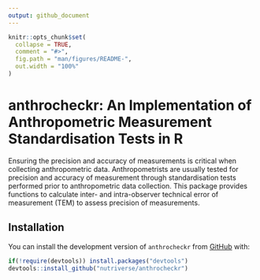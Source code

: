 ```yaml
---
output: github_document
---
```


<!-- README.md is generated from README.Rmd. Please edit that file -->

```r
knitr::opts_chunk$set(
  collapse = TRUE,
  comment = "#>",
  fig.path = "man/figures/README-",
  out.width = "100%"
)
```
# anthrocheckr: An Implementation of Anthropometric Measurement Standardisation Tests in R

Ensuring the precision and accuracy of measurements is critical when collecting anthropometric data. Anthropometrists are usually tested for precision and accuracy of measurement through standardisation tests performed prior to anthropometric data collection. This package provides functions to calculate inter- and intra-observer technical error of measurement (TEM) to assess precision of measurements.

## Installation

You can install the development version of `anthrocheckr` from [GitHub](https://github.com/nutriverse/anthrocheckr) with:

```r
if(!require(devtools)) install.packages("devtools")
devtools::install_github("nutriverse/anthrocheckr")
```


